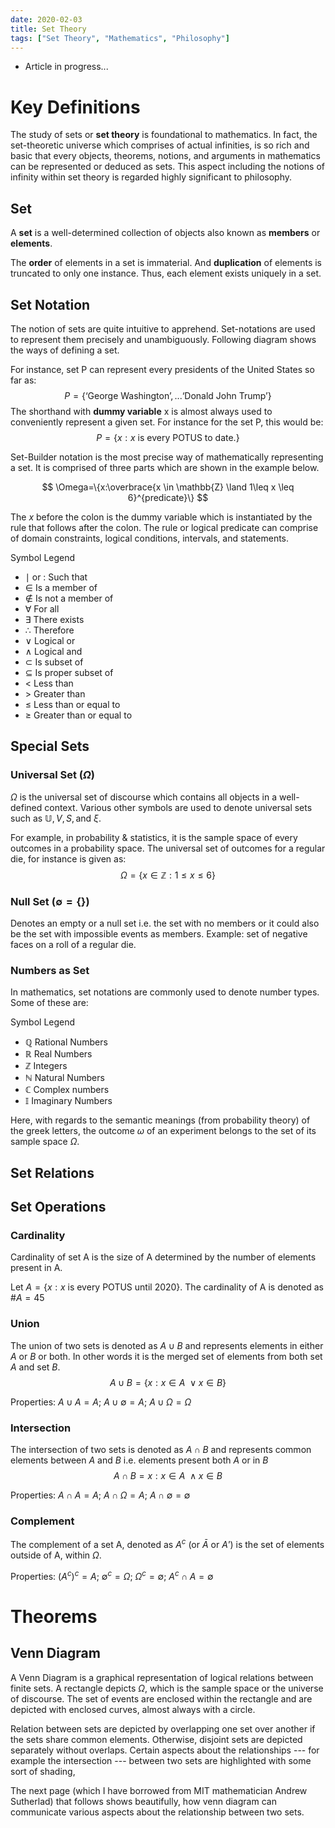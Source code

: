 ```yaml
---
date: 2020-02-03
title: Set Theory
tags: ["Set Theory", "Mathematics", "Philosophy"]
---
```


<TOC headings={props.headings} />

- Article in progress...

# Key Definitions

The study of sets or **set theory** is foundational to mathematics. In fact, the set-theoretic universe which comprises of actual infinities, is so rich and basic that every objects, theorems, notions, and arguments in mathematics can be represented or deduced as sets. This aspect including the notions of infinity within set theory is regarded highly significant to philosophy.

## Set

A **set** is a well-determined collection of objects also known as **members** or **elements**.

The **order** of elements in a set is immaterial. And **duplication** of elements is truncated to only one instance. Thus, each element exists uniquely in a set.

## Set Notation

The notion of sets are quite intuitive to apprehend. Set-notations
are used to represent them precisely and unambiguously. Following
diagram shows the ways of defining a set.

For instance, set P can represent every presidents of the United States
so far as:
$$P=\{\text{`George Washington'},...\text{`Donald John Trump'}\}$$ The
shorthand with **dummy variable** x is almost always used to
conveniently represent a given set. For instance for the set P, this
would be: $$P=\{x:x\text{ is every POTUS to date.}\}$$

Set-Builder notation is the most precise way of mathematically
representing a set. It is comprised of three parts which are shown in
the example below.

$$
\Omega=\{x:\overbrace{x \in \mathbb{Z} \land 1\leq x \leq 6}^{predicate}\}
$$

The $x$ before the colon is the dummy variable which is instantiated by
the rule that follows after the colon. The rule or logical predicate can
comprise of domain constraints, logical conditions, intervals, and
statements.

Symbol Legend

- $\mid$ or $:$ Such that
- $\in$ Is a member of
- $\notin$ Is not a member of
- $\forall$ For all
- $\exists$ There exists
- $\therefore$ Therefore
- $\lor$ Logical or
- $\land$ Logical and
- $\subset$ Is subset of
- $\subseteq$ Is proper subset of
- $<$ Less than
- $>$ Greater than
- $\leq$ Less than or equal to
- $\geq$ Greater than or equal to

## Special Sets

### Universal Set ($\Omega$)

$\Omega$ is the universal set of discourse which contains all objects in
a well-defined context. Various other symbols are used to denote
universal sets such as $\mathbb{U}, V, S, \text{and } \xi$.

For example, in probability & statistics, it is the sample space of
every outcomes in a probability space. The universal set of outcomes for
a regular die, for instance is given as:
$$\Omega=\{x\in \mathbb{Z}:1\leq x \leq 6\}$$

### Null Set ($\emptyset=\{\}$)

Denotes an empty or a null set i.e. the set with no members or it could
also be the set with impossible events as members. Example: set of
negative faces on a roll of a regular die.

### Numbers as Set

In mathematics, set notations are commonly used to denote number types.
Some of these are:

Symbol Legend

- $\mathbb{Q}$ Rational Numbers
- $\mathbb{R}$ Real Numbers
- $\mathbb{Z}$ Integers
- $\mathbb{N}$ Natural Numbers
- $\mathbb{C}$ Complex numbers
- $\mathbb{I}$ Imaginary Numbers

Here, with regards to the semantic meanings (from probability theory) of
the greek letters, the outcome $\omega$ of an experiment belongs to the
set of its sample space $\Omega$.

## Set Relations

## Set Operations

### Cardinality

Cardinality of set A is the size of A determined by the number of
elements present in A.

Let $A={\{x:x \text{ is every POTUS until 2020}\}}$. The cardinality of
A is denoted as $\#A = 45$

### Union

The union of two sets is denoted as $A \cup B$ and represents elements
in either $A$ or $B$ or both. In other words it is the merged set of
elements from both set $A$ and set $B$.
$$A \cup B = \{x:x \in A\ \lor x \in B\}$$

Properties: $A \cup A = A$;
$A \cup \emptyset = A$; $A \cup \Omega = \Omega$

### Intersection

The intersection of two sets is denoted as $A \cap B$ and represents
common elements between $A$ and $B$ i.e. elements present both $A$ or in
$B$ $$A \cap B = x: x \in A\ \land x \in B$$

Properties: $A \cap A = A$;
$A \cap \Omega = A$; $A \cap \emptyset = \emptyset$

### Complement

The complement of a set A, denoted as $A^c$ (or $\bar{A}$ or
$A\text{'}$) is the set of elements outside of A, within $\Omega$.

Properties: $(A^c)^c = A$; $\emptyset^c = \Omega$;
$\Omega^c = \emptyset$; $A^c \cap A = \emptyset$

# Theorems

## Venn Diagram

A Venn Diagram is a graphical representation of logical relations
between finite sets. A rectangle depicts $\Omega$, which is the sample
space or the universe of discourse. The set of events are enclosed
within the rectangle and are depicted with enclosed curves, almost
always with a circle.

Relation between sets are depicted by overlapping one set over another
if the sets share common elements. Otherwise, disjoint sets are depicted
separately without overlaps. Certain aspects about the relationships ---
for example the intersection --- between two sets are highlighted with
some sort of shading,

The next page (which I have borrowed from MIT mathematician Andrew
Sutherlad) that follows shows beautifully, how venn diagram can
communicate various aspects about the relationship between two sets.
